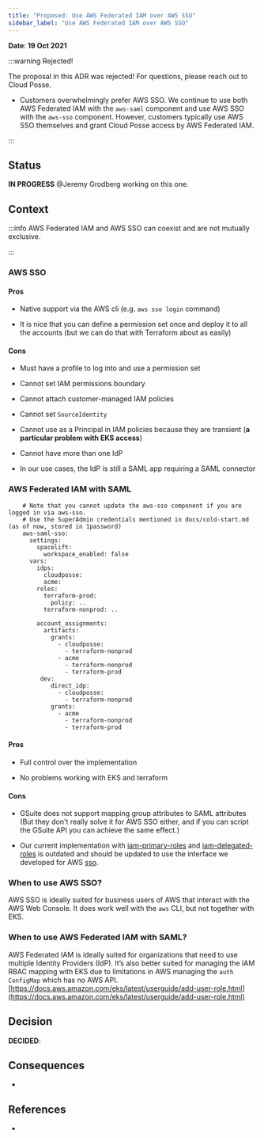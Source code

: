 ```yaml
---
title: "Proposed: Use AWS Federated IAM over AWS SSO"
sidebar_label: "Use AWS Federated IAM over AWS SSO"
---
```


**Date**: **19 Oct 2021**

:::warning Rejected!

The proposal in this ADR was rejected! For questions, please reach out to Cloud Posse.

- Customers overwhelmingly prefer AWS SSO. We continue to use both AWS Federated IAM with the `aws-saml` component and use AWS SSO with the `aws-sso` component. However, customers typically use AWS SSO themselves and grant Cloud Posse access by AWS Federated IAM.

:::

## Status

**IN PROGRESS** @Jeremy Grodberg working on this one.

## Context

:::info
AWS Federated IAM and AWS SSO can coexist and are not mutually exclusive.

:::

### AWS SSO

#### Pros

- Native support via the AWS cli (e.g.  `aws sso login` command)

- It is nice that you can define a permission set once and deploy it to all the accounts (but we can do that with Terraform about as easily)

#### Cons

- Must have a profile to log into and use a permission set

- Cannot set IAM permissions boundary

- Cannot attach customer-managed IAM policies

- Cannot set `SourceIdentity`

- Cannot use as a Principal in IAM policies because they are transient (**a particular problem with EKS access**)

- Cannot have more than one IdP

- In our use cases, the IdP is still a SAML app requiring a SAML connector

### AWS Federated IAM with SAML

```
    # Note that you cannot update the aws-sso component if you are logged in via aws-sso.
    # Use the SuperAdmin credentials mentioned in docs/cold-start.md (as of now, stored in 1password)
    aws-saml-sso:
      settings:
        spacelift:
          workspace_enabled: false
      vars:
        idps:
          cloudposse:
          acme:
        roles:
          terraform-prod:
            policy: ..
          terraform-nonprod: ..

        account_assignments:
          artifacts:
            grants:
              - cloudposse:
                - terraform-nonprod
              - acme
                - terraform-nonprod
                - terraform-prod
         dev:
            direct_idp:
              - cloudposse:
                - terraform-nonprod
            grants:
              - acme
                - terraform-nonprod
                - terraform-prod
```

#### Pros

- Full control over the implementation

- No problems working with EKS and terraform

#### Cons

- GSuite does not support mapping group attributes to SAML attributes (But they don't really solve it for AWS SSO either, and if you can script the GSuite API you can achieve the same effect.)

- Our current implementation with [iam-primary-roles](https://github.com/cloudposse/terraform-aws-components/tree/main/deprecated/iam-primary-roles) and [iam-delegated-roles](https://github.com/cloudposse/terraform-aws-components/tree/main/deprecated/iam-delegated-roles) is outdated and should be updated to use the interface we developed for AWS [sso](/components/library/aws/aws-sso/).

### When to use AWS SSO?

AWS SSO is ideally suited for business users of AWS that interact with the AWS Web Console. It does work well with the `aws` CLI, but not together with EKS.

### When to use AWS Federated IAM with SAML?

AWS Federated IAM is ideally suited for organizations that need to use multiple Identity Providers (IdP). It’s also better suited for managing the IAM RBAC mapping with EKS due to limitations in AWS managing the `auth` `ConfigMap` which has no AWS API. [https://docs.aws.amazon.com/eks/latest/userguide/add-user-role.html](https://docs.aws.amazon.com/eks/latest/userguide/add-user-role.html)

## Decision

**DECIDED**:

## Consequences

-

## References

-


